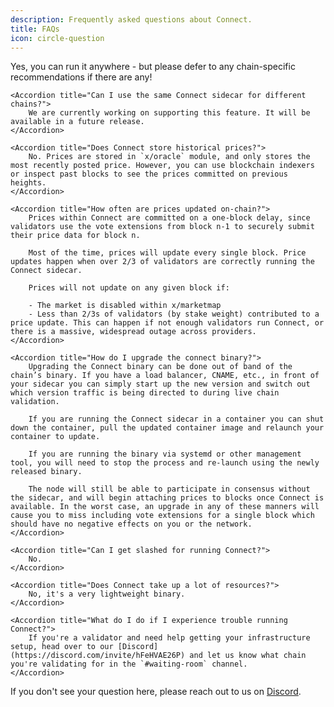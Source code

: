 ```yaml
---
description: Frequently asked questions about Connect.
title: FAQs
icon: circle-question
---
```


<AccordionGroup>
    <Accordion title="Can I run Connect on the same machine as my validator?">
        Yes, you can run it anywhere - but please defer to any chain-specific recommendations if there are any!
    </Accordion>

    <Accordion title="Can I use the same Connect sidecar for different chains?">
        We are currently working on supporting this feature. It will be available in a future release.
    </Accordion>

    <Accordion title="Does Connect store historical prices?">
        No. Prices are stored in `x/oracle` module, and only stores the most recently posted price. However, you can use blockchain indexers or inspect past blocks to see the prices committed on previous heights.
    </Accordion>

    <Accordion title="How often are prices updated on-chain?">
        Prices within Connect are committed on a one-block delay, since validators use the vote extensions from block n-1 to securely submit their price data for block n.

        Most of the time, prices will update every single block. Price updates happen when over 2/3 of validators are correctly running the Connect sidecar.

        Prices will not update on any given block if:

        - The market is disabled within x/marketmap
        - Less than 2/3s of validators (by stake weight) contributed to a price update. This can happen if not enough validators run Connect, or there is a massive, widespread outage across providers.
    </Accordion>

    <Accordion title="How do I upgrade the connect binary?">
        Upgrading the Connect binary can be done out of band of the chain’s binary. If you have a load balancer, CNAME, etc., in front of your sidecar you can simply start up the new version and switch out which version traffic is being directed to during live chain validation.

        If you are running the Connect sidecar in a container you can shut down the container, pull the updated container image and relaunch your container to update.

        If you are running the binary via systemd or other management tool, you will need to stop the process and re-launch using the newly released binary.

        The node will still be able to participate in consensus without the sidecar, and will begin attaching prices to blocks once Connect is available. In the worst case, an upgrade in any of these manners will cause you to miss including vote extensions for a single block which should have no negative effects on you or the network.
    </Accordion>

    <Accordion title="Can I get slashed for running Connect?">
        No.
    </Accordion>

    <Accordion title="Does Connect take up a lot of resources?">
        No, it's a very lightweight binary.
    </Accordion>

    <Accordion title="What do I do if I experience trouble running Connect?">
        If you're a validator and need help getting your infrastructure setup, head over to our [Discord](https://discord.com/invite/hFeHVAE26P) and let us know what chain you're validating for in the `#waiting-room` channel.
    </Accordion>
</AccordionGroup>


If you don't see your question here, please reach out to us on [Discord](https://discord.com/invite/hFeHVAE26P).